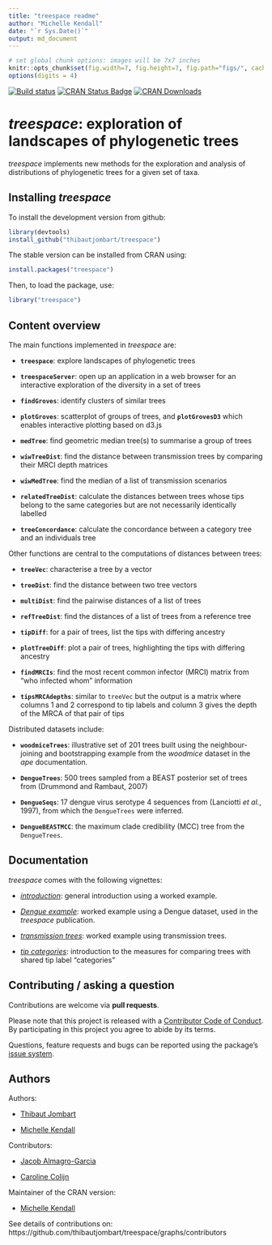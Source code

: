 ```yaml
---
title: "treespace readme"
author: "Michelle Kendall"
date: "`r Sys.Date()`"
output: md_document
---
```


```r
# set global chunk options: images will be 7x7 inches
knitr::opts_chunk$set(fig.width=7, fig.height=7, fig.path="figs/", cache=FALSE, dpi=96)
options(digits = 4)
```


[![Build status](https://ci.appveyor.com/api/projects/status/klr8khh1ieb26rh4/branch/master?svg=true)](https://ci.appveyor.com/project/thibautjombart/treespace/branch/master)
[![CRAN Status Badge](http://www.r-pkg.org/badges/version/treespace)](https://cran.r-project.org/package=treespace)
[![CRAN Downloads](https://cranlogs.r-pkg.org/badges/treespace)](https://cran.r-project.org/package=treespace)



*treespace*: exploration of landscapes of phylogenetic trees
============================================================

*treespace* implements new methods for the exploration and analysis of
distributions of phylogenetic trees for a given set of taxa.


Installing *treespace*
-------------
To install the development version from github:
```r
library(devtools)
install_github("thibautjombart/treespace")
```

The stable version can be installed from CRAN using:
```r
install.packages("treespace")
```

Then, to load the package, use:
```r
library("treespace")
```


Content overview
----------------

The main functions implemented in *treespace* are:

* __`treespace`__: explore landscapes of phylogenetic trees

* __`treespaceServer`__: open up an application in a web browser for an
  interactive exploration of the diversity in a set of trees

* __`findGroves`__: identify clusters of similar trees

* __`plotGroves`__: scatterplot of groups of trees, and __`plotGrovesD3`__ which
  enables interactive plotting based on d3.js

* __`medTree`__: find geometric median tree(s) to summarise a group of trees

* __`wiwTreeDist`__: find the distance between transmission trees by comparing their MRCI depth matrices

* __`wiwMedTree`__: find the median of a list of transmission scenarios

* __`relatedTreeDist`__: calculate the distances between trees whose tips belong to the same categories but are not necessarily identically labelled

* __`treeConcordance`__: calculate the concordance between a category tree and an individuals tree


Other functions are central to the computations of distances between trees:

* __`treeVec`__: characterise a tree by a vector

* __`treeDist`__: find the distance between two tree vectors

* __`multiDist`__: find the pairwise distances of a list of trees

* __`refTreeDist`__: find the distances of a list of trees from a reference tree

* __`tipDiff`__: for a pair of trees, list the tips with differing ancestry

* __`plotTreeDiff`__: plot a pair of trees, highlighting the tips with differing
  ancestry

* __`findMRCIs`__: find the most recent common infector (MRCI) matrix from "who infected whom" information

* __`tipsMRCAdepths`__: similar to `treeVec` but the output is a matrix where columns 1 and 2 correspond to tip labels and column 3 gives the depth of the MRCA of that pair of tips


Distributed datasets include:

* __`woodmiceTrees`__: illustrative set of 201 trees built using the
  neighbour-joining and bootstrapping example from the *woodmice* dataset in the
  *ape* documentation.

* __`DengueTrees`__: 500 trees sampled from a BEAST posterior set of trees from
  (Drummond and Rambaut, 2007)

* __`DengueSeqs`__: 17 dengue virus serotype 4 sequences from (Lanciotti *et
  al.*, 1997), from which the `DengueTrees` were inferred.

* __`DengueBEASTMCC`__: the maximum clade credibility (MCC) tree from the
  `DengueTrees`.





Documentation
-------------

*treespace* comes with the following vignettes:

-
  [*introduction*](https://cran.r-project.org/package=treespace/vignettes/introduction.html):
  general introduction using a worked example.

- [*Dengue
  example*](https://cran.r-project.org/package=treespace/vignettes/DengueVignette.html):
  worked example using a Dengue dataset, used in the *treespace* publication.

- [*transmission
  trees*](https://cran.r-project.org/package=treespace/vignettes/TransmissionTreesVignette.html):
  worked example using transmission trees.

- [*tip categories*](https://cran.r-project.org/package=treespace/vignettes/tipCategories.html): introduction to the measures for comparing trees with shared tip label "categories"



Contributing / asking a question
--------------------------------
Contributions are welcome via **pull requests**.

Please note that this project is released with a [Contributor Code of
Conduct](CONDUCT.md). By participating in this project you agree to abide by its
terms.

Questions, feature requests and bugs can be reported using the package's [issue
system](https://github.com/thibautjombart/treespace/issues).




Authors
-------
Authors:

* [Thibaut Jombart](https://thibautjombart.netlify.com/)

* [Michelle Kendall](https://michellekendall.github.io/)

Contributors:

* [Jacob Almagro-Garcia](http://www.well.ox.ac.uk/jacob-almagro-garcia)

* [Caroline Colijn](http://www.imperial.ac.uk/people/c.colijn)

Maintainer of the CRAN version:

* [Michelle Kendall](https://michellekendall.github.io/)



See details of contributions on: <br>
https://github.com/thibautjombart/treespace/graphs/contributors


